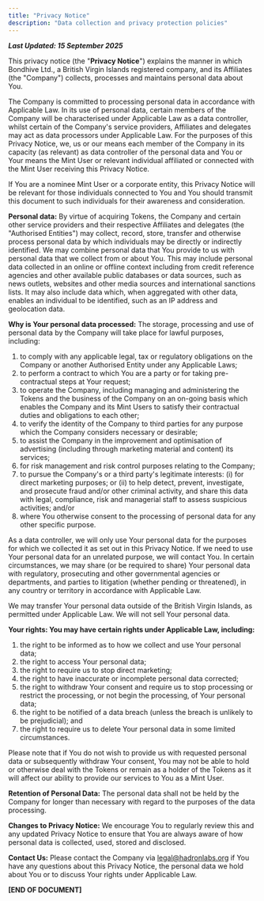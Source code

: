 ```yaml
---
title: "Privacy Notice"
description: "Data collection and privacy protection policies"
---
```


***Last Updated: 15 September 2025***

This privacy notice (the "**Privacy Notice**") explains the manner in which Bondhive Ltd., a British Virgin Islands registered company, and its Affiliates (the "Company") collects, processes and maintains personal data about You.

The Company is committed to processing personal data in accordance with Applicable Law. In its use of personal data, certain members of the Company will be characterised under Applicable Law as a data controller, whilst certain of the Company's service providers, Affiliates and delegates may act as data processors under Applicable Law. For the purposes of this Privacy Notice, we, us or our means each member of the Company in its capacity (as relevant) as data controller of the personal data and You or Your means the Mint User or relevant individual affiliated or connected with the Mint User receiving this Privacy Notice.

If You are a nominee Mint User or a corporate entity, this Privacy Notice will be relevant for those individuals connected to You and You should transmit this document to such individuals for their awareness and consideration.

**Personal data:** By virtue of acquiring Tokens, the Company and certain other service providers and their respective Affiliates and delegates (the "Authorised Entities") may collect, record, store, transfer and otherwise process personal data by which individuals may be directly or indirectly identified. We may combine personal data that You provide to us with personal data that we collect from or about You. This may include personal data collected in an online or offline context including from credit reference agencies and other available public databases or data sources, such as news outlets, websites and other media sources and international sanctions lists. It may also include data which, when aggregated with other data, enables an individual to be identified, such as an IP address and geolocation data.

**Why is Your personal data processed:** The storage, processing and use of personal data by the Company will take place for lawful purposes, including:

1. to comply with any applicable legal, tax or regulatory obligations on the Company or another Authorised Entity under any Applicable Laws;
2. to perform a contract to which You are a party or for taking pre-contractual steps at Your request;
3. to operate the Company, including managing and administering the Tokens and the business of the Company on an on-going basis which enables the Company and its Mint Users to satisfy their contractual duties and obligations to each other;
4. to verify the identity of the Company to third parties for any purpose which the Company considers necessary or desirable;
5. to assist the Company in the improvement and optimisation of advertising (including through marketing material and content) its services;
6. for risk management and risk control purposes relating to the Company;
7. to pursue the Company's or a third party's legitimate interests: (i) for direct marketing purposes; or (ii) to help detect, prevent, investigate, and prosecute fraud and/or other criminal activity, and share this data with legal, compliance, risk and managerial staff to assess suspicious activities; and/or
8. where You otherwise consent to the processing of personal data for any other specific purpose.

As a data controller, we will only use Your personal data for the purposes for which we collected it as set out in this Privacy Notice. If we need to use Your personal data for an unrelated purpose, we will contact You. In certain circumstances, we may share (or be required to share) Your personal data with regulatory, prosecuting and other governmental agencies or departments, and parties to litigation (whether pending or threatened), in any country or territory in accordance with Applicable Law.

We may transfer Your personal data outside of the British Virgin Islands, as permitted under Applicable Law. We will not sell Your personal data.

**Your rights: You may have certain rights under Applicable Law, including:**

1. the right to be informed as to how we collect and use Your personal data;
2. the right to access Your personal data;
3. the right to require us to stop direct marketing;
4. the right to have inaccurate or incomplete personal data corrected;
5. the right to withdraw Your consent and require us to stop processing or restrict the processing, or not begin the processing, of Your personal data;
6. the right to be notified of a data breach (unless the breach is unlikely to be prejudicial); and
7. the right to require us to delete Your personal data in some limited circumstances.

Please note that if You do not wish to provide us with requested personal data or subsequently withdraw Your consent, You may not be able to hold or otherwise deal with the Tokens or remain as a holder of the Tokens as it will affect our ability to provide our services to You as a Mint User.

**Retention of Personal Data:** The personal data shall not be held by the Company for longer than necessary with regard to the purposes of the data processing.

**Changes to Privacy Notice:** We encourage You to regularly review this and any updated Privacy Notice to ensure that You are always aware of how personal data is collected, used, stored and disclosed.

**Contact Us:** Please contact the Company via legal@hadronlabs.org if You have any questions about this Privacy Notice, the personal data we hold about You or to discuss Your rights under Applicable Law.

**[END OF DOCUMENT]**

